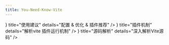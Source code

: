 ```yaml
---
title: You-Need-Know-Vite
---
```


<div className="home-content">
  <Hero
    name="You-Need-Know-Vite"
    tagline="你需要知道的Vite"
    text="使用建议 & 插件机制 & 插件开发 & 剖析Vite源码，深入了解Vite运作原理。"
  />
  <Actions>
    <Action text="Get Started" link="/sources" type="brand" />
    <Action text="Todo..." type="alt" />
  </Actions>

  <Features>
    <Feature icon={<svg xmlns="http://www.w3.org/2000/svg" width="24" height="24" viewBox="0 0 24 24"><path fill="currentColor" d="M9 18h5.5q.425 0 .788-.212q.362-.213.512-.588l2.1-4.9q.05-.125.075-.25q.025-.125.025-.25V11q0-.425-.288-.713Q17.425 10 17 10h-4.6l.6-3.4q.05-.25-.025-.475q-.075-.225-.25-.4L12 5l-4.6 5q-.2.2-.3.45q-.1.25-.1.55v5q0 .825.588 1.413Q8.175 18 9 18Zm3 4q-2.075 0-3.9-.788q-1.825-.787-3.175-2.137q-1.35-1.35-2.137-3.175Q2 14.075 2 12t.788-3.9q.787-1.825 2.137-3.175q1.35-1.35 3.175-2.138Q9.925 2 12 2t3.9.787q1.825.788 3.175 2.138q1.35 1.35 2.137 3.175Q22 9.925 22 12t-.788 3.9q-.787 1.825-2.137 3.175q-1.35 1.35-3.175 2.137Q14.075 22 12 22Z"/></svg>} title="使用建议" details="配置 & 优化 & 插件推荐" />
    <Feature icon={<svg xmlns="http://www.w3.org/2000/svg" width="16" height="16" viewBox="0 0 16 16"><path fill="currentColor" fill-rule="evenodd" d="M1 8a7 7 0 1 1 2.898 5.673c-.167-.121-.216-.406-.002-.62l1.8-1.8a3.5 3.5 0 0 0 4.572-.328l1.414-1.415a.5.5 0 0 0 0-.707l-.707-.707l1.559-1.563a.5.5 0 1 0-.708-.706l-1.559 1.562l-1.414-1.414l1.56-1.562a.5.5 0 1 0-.707-.706l-1.56 1.56l-.707-.706a.5.5 0 0 0-.707 0L5.318 5.975a3.5 3.5 0 0 0-.328 4.571l-1.8 1.8c-.58.58-.62 1.6.121 2.137A8 8 0 1 0 0 8a.5.5 0 0 0 1 0Z"/></svg>} title="插件机制" details="解析vite 插件运行机制" />
    <Feature icon={<svg xmlns="http://www.w3.org/2000/svg" width="24" height="24" viewBox="0 0 24 24"><path fill="currentColor" d="M5 21q-.825 0-1.413-.587Q3 19.825 3 19v-4h2v4h4v2Zm10 0v-2h4v-4h2v4q0 .825-.587 1.413Q19.825 21 19 21Zm-6.4-5.4L5 12l3.6-3.6L10 9.825L7.825 12L10 14.175Zm6.8 0L14 14.175L16.175 12L14 9.825L15.4 8.4L19 12ZM3 9V5q0-.825.587-1.413Q4.175 3 5 3h4v2H5v4Zm16 0V5h-4V3h4q.825 0 1.413.587Q21 4.175 21 5v4Z"/></svg>} title="源码解析" details="深入解析Vite源码" />
  </Features>
</div>

